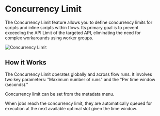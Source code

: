 # Concurrency Limit

The Concurrency Limit feature allows you to define concurrency limits for scripts and inline scripts within flows. Its primary goal is to prevent exceeding the API Limit of the targeted API, eliminating the need for complex workarounds using worker groups.

![Concurrency Limit](../assets/code_editor/concurrency_limit.png)

## How it Works

The Concurrency Limit operates globally and across flow runs. It involves two key parameters: "Maximum number of runs" and the "Per time window (seconds)."

Concurrency limit can be set from the metadata menu.

When jobs reach the concurrency limit, they are automatically queued for execution at the next available optimal slot given the time window.